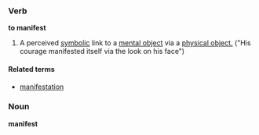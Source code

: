 ===Verb===
'''to manifest'''

#A perceived [[symbolic]] link to a [[mental object]] via a [[physical object.]] ("His courage manifested itself via the look on his face")

====Related terms====
*[[manifestation]]

===Noun===
'''manifest'''

<!-- is there also an adjectival sense? -->